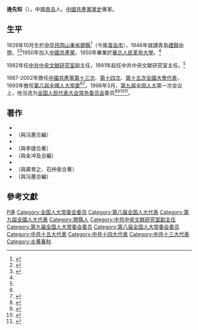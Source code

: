 '''逄先知'''（{{bd|1929年|10月||}}），中國[[青岛|青岛]]人。[[中國共產黨歷史|中國共產黨黨史]]專家。

==生平==
1929年10月生於[[山東省_(中華民國)|中华民国山東省]][[膠縣|膠縣]]<ref name="人民日报">{{Cite web | url=http://www.people.com.cn/item/zgjgk/jl/pangxianzhi.html | title=逄先知简历 | publisher=[[人民日报|人民日报]]}}</ref>（今属[[青岛市|青岛市]]），1946年就讀青島[[青島第九中學|禮賢中學]]。<ref>{{Cite web | url=http://www.qd09.qdedu.net/newsInfo.aspx?pkId=16096 | title=我校著名校友逄先知发表文章《毛泽东的历史功绩》 | publisher=[[青島第九中學|青島第九中學]] | access-date=2014-08-15 | archive-url=https://web.archive.org/web/20160915195744/http://www.qd09.qdedu.net/newsInfo.aspx?pkId=16096 | archive-date=2016-09-15 | dead-url=yes }}</ref><ref>{{Cite web | url=http://xuexiao.eol.cn/html4/3702/374256564/index.shtml | title=山东省青岛第九中学 | publisher=中国教育网 | access-date=2014-08-15 | archive-url=https://web.archive.org/web/20140707104655/http://xuexiao.eol.cn/html4/3702/374256564/index.shtml | archive-date=2014-07-07 | dead-url=yes }}</ref>1950年加入[[中國共產黨|中國共產黨]]，1950年畢業於[[華北人民革命大學|華北人民革命大學]]。<ref name="人民日报"/>

1982年任[[中共中央文献研究室|中共中央文献研究室]]副主任，1991年起任中共中央文献研究室主任。<ref name="人民日报"/>

1987-2002年擔任[[中國共產黨第十三次全國代表大會|中國共產黨第十三次]]、[[中國共產黨第十四次全國代表大會|第十四次]]、[[中國共產黨第十五次全國代表大會|第十五次全國大會代表]]，1993年擔任[[第八屆全國人民代表大會常務委員會|第八屆全國人大常委]]<ref name="人民日报"/><ref>{{Cite web | url=http://www.chinavitae.com/biography/Pang_Xianzhi | title=''Pang Xianzhi'' | publisher=China Vitae}}{{en}}</ref>。1998年3月，[[第九届全国人民代表大会|第九届全国人大]]第一次会议上，他当选为[[全国人民代表大会常务委员会|全国人民代表大会常务委员会]]委员<ref>{{Cite book|title=新中国50年 中|last=韩泰华主编|publisher=[[红旗出版社|红旗出版社]]|date=1999年11月|isbn=7-5051-0423-3|location=北京|pages=897}}</ref><ref>{{Cite book|title=第九届全国人民代表大会及其常务委员会会议大事记 1998．3-2003．2|last=全国人大常委会办公厅秘书一局编|publisher=[[中国民主法制出版社|中国民主法制出版社]]|date=2004年1月|isbn=7-80078-793-1|location=北京|pages=405}}</ref><ref>{{Cite book|title=中华人民共和国年鉴 1998 总第18期|last=中华人民共和国年鉴编辑部编辑|publisher=[[中国年鉴社|中国年鉴社]]|date=1999年1月|isbn=7-80056-903-9|location=|pages=41}}</ref><ref>{{Cite book|title=中华人民共和国通鉴|last=龙德，蔡翔主编|publisher=[[辽宁人民出版社|辽宁人民出版社]]|date=2000年12月|isbn=7-205-04473-1|location=沈阳|pages=1832}}</ref>。

==著作==
* {{cite book|title=《"和平演变"与反"和平演变"》| url=http://books.google.com/books?id=jwOGAAAAIAAJ| year=1991年|publisher=中国社会出版社|isbn=978-7-80088-015-5}}
* （與冯蕙合編）{{cite book|title=《毛泽东年谱: 1893-1949》 | url=http://books.google.com/books?id=HJ5KAQAAIAAJ|year=1993年| publisher=人民出版社}}
* {{cite book|title=《毛澤東和田家英》|url=http://books.google.com/books?id=OVerAAAACAAJ|year=1997年|publisher=名流出版社|isbn=978-962-928-023-9}}
*（與李捷合著）{{cite book|title=《毛泽东与抗美援朝》| url=http://books.google.com/books?id=SdFkAAAAIAAJ|year=2000年|publisher=中央文献出版社|isbn=978-7-5073-0892-1}}
* （與金冲及合編）{{cite book|title=《毛泽东传: 1949-1976》| url=http://books.google.com/books?id=0_rjjwEACAAJ|year=2003年|publisher=中央文献出版社| isbn=978-7-5073-1512-7}}
* {{cite book|title=《著名学者与中央高层讨论的历史文化问题》|url=http://books.google.com/books?id=U5CFHAAACAAJ| year=2004年|publisher=中国管理科学研究院}}
* （與龚育之、石仲泉合著）{{cite book|title=《毛泽东的读书生活》| url=http://books.google.com/books?id=97q4uQAACAAJ|year=2010年|publisher=生活・讀書・新知三联书店|isbn=978-7-108-03333-8}}
* （與冯蕙合編）{{cite book|title=《毛泽东年谱 (1949-1976)》| url=http://books.google.com/books?id=l6opoAEACAAJ|year=2013年| publisher=中央文献出版社|isbn=978-7-5073-3992-5}}

==參考文獻==
{{reflist}}

{{Authority control}}
[[Category:青岛政治人物|P逄]]
[[Category:全国人大常委会委员|Category:全国人大常委会委员]]
[[Category:第八届全国人大代表|Category:第八届全国人大代表]]
[[Category:第九屆全國人大代表|Category:第九屆全國人大代表]]
[[Category:膠縣人|Category:膠縣人]]
[[Category:中共中央文献研究室副主任|Category:中共中央文献研究室副主任]]
[[Category:第九届全国人大常委会委员|Category:第九届全国人大常委会委员]]
[[Category:第八届全国人大常委会委员|Category:第八届全国人大常委会委员]]
[[Category:中共十五大代表|Category:中共十五大代表]]
[[Category:中共十四大代表|Category:中共十四大代表]]
[[Category:中共十三大代表|Category:中共十三大代表]]
[[Category:炎黄春秋|Category:炎黄春秋]]